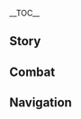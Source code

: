 {{CharacterTabs}}
{{LanguageTabs}}
__TOC__
==Story==
{{VO/Story
|character           = Candace
|language            = ko
|name                = 캔디스

<!-- Hello -->
|vo_01_01_title      = 첫 만남…
|vo_01_01_subtitle   = Hello
|vo_01_01_file       = VO_{language}{character} Hello.ogg
|vo_01_01_tx         = 멀리서 온 여행자여, 사막 밤길은 험난하니 이곳에서 하룻밤 머물고 가. 내가 너의 꿈 없는 밤을 돌봐줄게
|vo_01_01_rm         = Meolliseo on yeohaengjayeo, samak bamgireun heomnanhani igoseseo harutbam meomulgo ga. Naega geudae-ui kkum eomneun bameul dolbwajulge

<!-- Chats -->
|vo_02_01_title      = 잡담・방패와 창
|vo_02_01_subtitle   = Chat: Spear and Shield
|vo_02_01_file       = VO_{language}{character} Chat - Spear and Shield.ogg
|vo_02_01_tx         = 방패만으로는 소중한 것을 지킬 수 없어서 창을 들게 됐어
|vo_02_01_rm         = Bangpaemaneuroneun sojunghan geoseul jikil su eopsseoseo chang'eul deulge dwaesseo
|vo_02_02_title      = 잡담・삶
|vo_02_02_subtitle   = Chat: Life
|vo_02_02_file       = VO_{language}{character} Chat - Life.ogg
|vo_02_02_tx         = 모두가 평온한 삶을 유지할 수 있다면, 난 그걸로 만족해…
|vo_02_02_rm         = Moduga pyeong'onhan salmeul yujihal su itdamyeon, nan geugeollo manjokhae...
|vo_02_03_title      = 잡담・소원
|vo_02_03_subtitle   = Chat: Wishes
|vo_02_03_file       = VO_{language}{character} Chat - Wishes.ogg
|vo_02_03_tx         = 어떤 방법으로든 소중한 것을 수호해낼 거야. 그게… 과분한 소원이라 할지라도
|vo_02_03_rm         = Eotteon bangbeobeurodeun sojunghan geoseul suhohaenael geoya. Geuge... gwabunhan sowonira haljirado

<!-- Weather -->
|vo_03_01_title      = 비가 올 때…
|vo_03_01_subtitle   = When It Rains
|vo_03_01_file       = VO_{language}{character} When It Rains.ogg
|vo_03_01_tx         = 감기 조심해
|vo_03_01_rm         = Gamgi josimhae
|vo_03_02_title      = 번개가 칠 때…
|vo_03_02_subtitle   = When Thunder Strikes
|vo_03_02_file       = VO_{language}{character} When Thunder Strikes.ogg
|vo_03_02_tx         = 천둥소리가 무섭니?
|vo_03_02_rm         = Cheondungsoriga museopni?
|vo_03_03_title      = 눈이 올 때…
|vo_03_03_subtitle   = When It Snows
|vo_03_03_file       = VO_{language}{character} When It Snows.ogg
|vo_03_03_tx         = 이 하얀 것들은, 정말 차갑네…
|vo_03_03_rm         = I hayan geotdeureun, jeongmal chagapne...
|vo_03_04_title      = 강풍이 불 때…
|vo_03_04_subtitle   = When the Wind Is Blowing
|vo_03_04_file       = VO_{language}{character} When the Wind Is Blowing.ogg
|vo_03_04_tx         = 사막에선 이런 바람이 모래폭풍을 일으키니 조심해야 해
|vo_03_04_rm         = Samageseon ireon barami moraepokpung'eul ireukini josimhaeya hae
|vo_03_05_title      = 사막에 있을 때…
|vo_03_05_subtitle   = In the Desert
|vo_03_05_file       = VO_{language}{character} In the Desert.ogg
|vo_03_05_tx         = 내가 곁에 있으니까, 불안하면 내 손을 꼭 잡아
|vo_03_05_rm         = Naega gyeote isseunikka, buranhamyeon nae soneul kkok jaba

<!-- Greetings -->
|vo_04_01_title      = 아침 인사…
|vo_04_01_subtitle   = Good Morning
|vo_04_01_file       = VO_{language}{character} Good Morning.ogg
|vo_04_01_tx         = 좋은 아침이야, 어젯밤은 잘 잤어?
|vo_04_01_rm         = Joeun achimiya, eojetbameun jal jasseo?
|vo_04_02_title      = 점심 인사…
|vo_04_02_subtitle   = Good Afternoon
|vo_04_02_file       = VO_{language}{character} Good Afternoon.ogg
|vo_04_02_tx         = 벌써 점심이네. 햇볕이 따가우니까 그늘진 곳에서 쉬는 게 좋겠어
|vo_04_02_rm         = Beolsseo jeomsimine. Haetbyeochi ttagaunikka geuneuljin goseseo swineun ge jokesseo
|vo_04_03_title      = 저녁 인사…
|vo_04_03_subtitle   = Good Evening
|vo_04_03_file       = VO_{language}{character} Good Evening.ogg
|vo_04_03_tx         = 밤이구나. 어둠 속에는 말 못 할 비밀이 얼마나 숨겨져 있을까…
|vo_04_03_rm         = Bamiguna. Eodum sogeneun mal mot hal bimiri eolmana sumgyeojyeo isseulkka...
|vo_04_04_title      = 굿나잇…
|vo_04_04_subtitle   = Good Night
|vo_04_04_file       = VO_{language}{character} Good Night.ogg
|vo_04_04_tx         = 벌써 자야 할 시간이네. 먼저 자. 밤은 아름다운 만큼 치명적이니까 내가 불침번을 서 줄게
|vo_04_04_rm         = Beolsseo jaya hal siganine. Meonjeo ja. Bameun areumdaun mankeun chimyeongjeoginikka naega bulchimbeoneul seo julge

<!-- About -->
|vo_05_01_title      = {name} 자신에 대해・눈동자 색
|vo_05_01_subtitle   = About {character}: Eye Color
|vo_05_01_file       = VO_{language}{character} About {character} - Eye Color.ogg
|vo_05_01_tx         = 이상해 보여? 호박색이나 푸른색이나, 다 흔한 색 아닌가…
|vo_05_01_rm         = Isanghae boyeo? Hobakseagina pureunsaegina, da heunhan seak aninga...
|vo_05_02_title      = {name} 자신에 대해・아루 마을
|vo_05_02_subtitle   = About {character}: [[Aaru Village]]
|vo_05_02_file       = VO_{language}{character} About {character} - Aaru Village.ogg
|vo_05_02_tx         = 아루 마을에서 태어나 자란 나는, 어렸을 때부터 할아버지의 수호자 자리를 물려받기로 정해졌지… 하지만 지금은 내가 기꺼이 받아들인 천직이 됐어
|vo_05_02_rm         = Aru Maeureseo taeeona jaran naneun, eoryeosseul ttaebuteo harabeoji-ui suhoja jarireul mullyeobatgiro jeonghaejyeotji... hajiman jigeumeun naega gikkeoi badadeurin cheonjigi dwaesseo
|vo_05_03_title      = {name} 자신에 대해・부모님
|vo_05_03_friendship = 4
|vo_05_03_subtitle   = About {character}: Parents
|vo_05_03_file       = VO_{language}{character} About {character} - Parents.ogg
|vo_05_03_tx         = 아카데미아 학자였던 아버지는 연구를 위해 아루 마을에 왔다가 어머니와 만나셨지. 어머니에 대한 일은 다 아버지한테서 들은 거야…. 내가 태어난 날에 영원한 밤으로 떠나셨거든…
|vo_05_03_rm         = Akademia hakjayeotdeon abeojineun yeongureul wihae Aru Maeure watdaga eomeoniwa mannasyeotji. Eomonie daehan ireun da abeojihanteseo deureun geoya.... Naega taeeonan nare yeong'wonhan bameuro tteonasyeotgeodeun...

<!-- About Us -->
|vo_06_01_title      = 우리에 대해・귀한 손님
|vo_06_01_quest      = King Deshret and the Three Magi
|vo_06_01_subtitle   = About Us: Hosting Guests
|vo_06_01_file       = VO_{language}{character} About Us - Hosting Guests.ogg
|vo_06_01_tx         = 넌 아루 마을의 영원한 귀빈이야. 여행하면서 지치거나 힘들 땐 언제든지 쉬었다 가. 아루 마을과 난… 영원히 널 환영해
|vo_06_01_rm         = Neon Aru Maeul-ui yeong'wonhan gwibiniya. Yeohaenghamyeonseo jichigeona himdeul ttaen eonjedeunji swieotda ga. Aru Maeulgwa nan... yeong'wonhi neol hwanyeonghae
|vo_06_02_title      = 우리에 대해・보물함
|vo_06_02_friendship = 6
|vo_06_02_subtitle   = About Us: Treasure in the Chest
|vo_06_02_file       = VO_{language}{character} About Us - Treasure in the Chest.ogg
|vo_06_02_tx         = 누구나 마음속에 소중한 것을 담은 보물함을 품고 있고, 평생 그것을 수호하지. 내 보물함 속에는 뭐가 들어있는지 맞혀볼래?
|vo_06_02_rm         = Nuguna maeumsoge sojunghan geoseul dameun bomulhameul pumgo itgo, pyeongsaeng geugeoseul suhohaji. Nae bomulham sogeneun mwoga deureoitneunji machyeobollae?

<!-- Miscellany I -->
|vo_07_01_title      = 「신의 눈」에 대해…
|vo_07_01_friendship = 4
|vo_07_01_subtitle   = About the [[Vision]]
|vo_07_01_file       = VO_{language}{character} About the Vision.ogg
|vo_07_01_tx         = 내가 「신의 눈」을 얻었을 때 마을 사람들은 모두 아흐마르의 은혜라고 했지…. 하지만 나에겐 별로 중요치 않은 사실이야. 난 신의 은혜가 있든 없든 「수호자」의 책임을 다할 거니까
|vo_07_01_rm         = Naega "Sin-ui Nun"eul eodeosseul ttae maeul saramdeureun modu Aheumareu-ui eunhyerago haetji.... Hajiman naegen byeollo jung'yochi anneun sasiriya. Nan sin-ui eunhyega itdeun eopdeun "Suhoja"ui chaegimeul dahal geonikka
|vo_07_02_title      = 하고 싶은 이야기…
|vo_07_02_subtitle   = Something to Share
|vo_07_02_file       = VO_{language}{character} Something to Share.ogg
|vo_07_02_tx         = 난 아루 마을에서 지내는 게 좋아. 그리고 내 방심과 불찰이 지금의 삶을 파괴해버릴 수 있다는 사실에 경각심을 갖고 있지
|vo_07_02_rm         = Nan Aru Maeureseo jinaeneun ge joa. Geurigo nae bangsimgwa bulchari jigeum-ui salmeul pagoehaebeoril su itdaneun sasire gyeonggaksimeul gatgo itji
|vo_07_03_title      = 흥미있는 일…
|vo_07_03_subtitle   = Interesting Things
|vo_07_03_file       = VO_{language}{character} Interesting Things.ogg
|vo_07_03_tx         = 대추야자를 본 적이 있어? 마을 사람들은 그걸 사탕으로 만들어 먹는데, 정말 달고 맛있어, 관심 있으면 너도 한번 먹어봐
|vo_07_03_rm         = Daechuyajareul bon jeogi isseo? Maeul saramdeureun geugeol satang'euro mandeureo meokneunde, jeongmal dalgo masisseo, gwansim isseumyeon neodo hanbeon meogeobwa

<!-- About Teammates -->
|vo_08_01_title      = 작은 쿠사나리 화신에 대해…
|vo_08_01_friendship = 4
|vo_08_01_subtitle   = About [[Lesser Lord Kusanali]]
|vo_08_01_file       = VO_{language}{character} About Lesser Lord Kusanali.ogg
|vo_08_01_tx         = 아흐마르의 혈통을 이어받은 내가 이곳에서 살아남은 건, 그녀의 자비 덕분이겠지. 고맙지만, 어찌 됐든 난 사막의 딸이야…
|vo_08_01_rm         = Aheumareu-ui hyeoltong'eul ieobadeun naega igoseseo saranameun geon, geunyeo-ui jabi deokbunigetji. Gomapjiman, eojji dwaetdeun nan samak-ui ttariya...
|vo_08_02_title      = 레일라에 대해…
|vo_08_02_friendship = 4
|vo_08_02_quest      = Akasha Pulses, the Kalpa Flame Rises
|vo_08_02_subtitle   = About [[Layla]]
|vo_08_02_file       = VO_{language}{character} About Layla.ogg
|vo_08_02_tx         = 「몽유병 걸린 이상한 소녀」라… 방사벽 근처에서 본 적이 있어. 이해할 수 없는 얘기를 하거나 서식을 작성하곤 했지…. 그러면 기분이 나아아보이던데, 어쩌면 그녀만의 스트레스 해소법일지도 모르겠네
|vo_08_02_rm         = 
|vo_08_03_title      = 알하이탐에 대해…
|vo_08_03_friendship = 4
|vo_08_03_subtitle   = About [[Alhaitham]]
|vo_08_03_file       = VO_{language}{character} About Alhaitham.ogg
|vo_08_03_tx         = 이상한 수메르 학자였어, 그의 생각과 견해는 독특하고 예리했지…. 그 예리함이 아루 마을에 해를 끼치지 않았으면 좋겠어
|vo_08_03_rm         = Isanghan Sumereu hakjayeosseo, geu-ui saenggakgwa gyeonhaeneun dokteukhago yerihaetji.... Geu yerihami Aru Maeure haereul kkichiji annasseumyeon jokesseo
|vo_08_04_title      = 사이노에 대해…
|vo_08_04_friendship = 4
|vo_08_04_subtitle   = About [[Cyno]]
|vo_08_04_file       = VO_{language}{character} About Cyno.ogg
|vo_08_04_tx         = 아카데미아의 대풍기관은 방사벽 이쪽에 자주 오지 않는데, 요즘은 종종 보이더라고. 도금 여단에선 그에 대한 무서운 전설이 퍼지고 있어…
|vo_08_04_rm         = Akademia-ui Daepunggigwaneun bangsabyeok ijjoge jaju oji anneunde, yojeuneun jongjong boideorago. Dogeum yeodaneseon geue daehan museoun jeonseol-i peojigo isseo...
|vo_08_05_title      = 데히야에 대해…
|vo_08_05_friendship = 4
|vo_08_05_subtitle   = About [[Dehya]]
|vo_08_05_file       = VO_{language}{character} About Dehya.ogg
|vo_08_05_tx         = 데히야는 아루 마을에 묵을 때마다 도금 여단 부하들을 잘 관리해서 내 수고를 덜어줬어. 사실 데히야씨는, 털털한 모습과는 달리 아주 귀여운 사람이야
|vo_08_05_rm         = Dehiyaneun Aru Maeure mugeul ttaemada dogeum yeodan buhadeureul jal gwanrihaeseo nae sugoreul deoreojwosseo. Sasil Dehiya-ssineun, teolteolhan moseupgwaneun dalli aju gwiyeoun saramiya
|vo_08_06_title      = 세토스에 대해…
|vo_08_06_subtitle   = About [[Sethos]]
|vo_08_06_friendship = 4
|vo_08_06_file       = VO_{language}{character} About Sethos.ogg
|vo_08_06_tx         = 적왕의 백성은 긍지 높은 사람들이지. 세토스도 마찬가지야. 세토스 일은 들었어. 헤르마누비스의 영광이 능력 있는 자와 함께하게 됐네. 요즘 수메르성에서 활발하게 활동한다던데, 사이노네 친구들과 아루 마을에 놀러 가자는 얘기도 했대. 손님이 온다는 얘기라 기대하는 중이야
|vo_08_06_rm         = 

<!-- More About -->
|vo_09_01_title      = {name}에 대해 알기・첫 번째
|vo_09_01_subtitle   = More About {character}: I
|vo_09_01_file       = VO_{language}{character} More About {character} - 01.ogg
|vo_09_01_tx         = 나에 대해 알고 싶어? 썩 좋은 이야기는 아니지만, 정 듣고 싶다면… 깊은 밤 모닥불 옆에서 얘기해줄게
|vo_09_01_rm         = Nae daehae algo sipeo? Sseok joeun iyagineun anijiman, jeong deutgo sipdamyeon... gipeun bam modakbul yeopeseo yaegihaejulge
|vo_09_02_title      = {name}에 대해 알기・두 번째
|vo_09_02_friendship = 3
|vo_09_02_subtitle   = More About {character}: II
|vo_09_02_file       = VO_{language}{character} More About {character} - 02.ogg
|vo_09_02_tx         = 우리는 신의 가호를 잃은 일족이야. 거짓보단 어두운 미래야말로 우리의 진정한 적이지. 거짓을 품은 채로 가시밭길을 걷는 건… 이기적으로 진실을 품고 죽는 것보다 더 고상한 게 아닐까…
|vo_09_02_rm         = Urineun sin-ui gahoreul ireun iljogiya. Geojitbodan eoduun miraeyamallo uri-ui jinjeonghan jeogiji. Geojiseul pumeun chaero gasibatgireul geotneun geon... igijeogeuro jinsireul pumgo jukneun geotboda deo gosanghan ge anilkka...
|vo_09_03_title      = {name}에 대해 알기・세 번째
|vo_09_03_friendship = 4
|vo_09_03_subtitle   = More About {character}: III
|vo_09_03_file       = VO_{language}{character} More About {character} - 03.ogg
|vo_09_03_tx         = 아직도 적왕이 부활할 것이라고 믿는 사람들이 있지만 그건 불가능해, 과거는 모래알과도 같아서 바람 따라 흩어지는 게 자연스럽지
|vo_09_03_rm         = Ajikdo jeogwang-i buhwalhal geosirago mitneun saramdeuri itjiman geugeon bulganeunghae, gwageoneun moraealgwado gataseo baram ttara heuteojineun ge jayeonseureopji
|vo_09_04_title      = {name}에 대해 알기・네 번째
|vo_09_04_friendship = 5
|vo_09_04_subtitle   = More About {character}: IV
|vo_09_04_file       = VO_{language}{character} More About {character} - 04.ogg
|vo_09_04_tx         = 내 방패? 아, 마을 밖 사람들의 말에 의하면, 이 방패에는 「벤누」의 축복이 깃들어 있어서 사막의 모래 자갈과 모래폭풍을 원하는 대로 부릴 수 있다지…. 외지인들의 망상일 뿐이지만, 어쨌든 나한테는… 잘 맞는 편이야
|vo_09_04_rm         = Nae bangpae? A, maeul bak saramdeul-ui mare uihamyeon, i bangpaeeneun "Bennu"ui chukbok-i gitdeureo isseoseo samak-ui morae jagalgwa moraepokpung'eul wonhaneun daero buril su itdaji.... Oejiindeul-ui mangsang'il ppunijiman, eojjaetdeun nahanteneun... jal matneun pyeoniya
|vo_09_05_title      = {name}에 대해 알기・다섯 번째
|vo_09_05_friendship = 6
|vo_09_05_subtitle   = More About {character}: V
|vo_09_05_file       = VO_{language}{character} More About {character} - 05.ogg
|vo_09_05_tx         = 이 호박색 눈으로 네 미래를 보고 싶어…. 햇살 같기도 하고 황금 같기도 한 금색이겠지. 네 앞날이 순조롭기를 진심으로 축복할게
|vo_09_05_rm         = I hobaksaek nuneuro ne mirareul bogo sipeo.... Haetsal gatgido hago hwanggeum gatgido han geumsaegigetji. Ne apnal-i sunjoropgireul jinsimeuro chukbokhalge

<!-- Miscellany II -->
|vo_10_01_title      = {name}의 취미…
|vo_10_01_subtitle   = {character}'s Hobbies
|vo_10_01_file       = VO_{language}{character} Hobbies.ogg
|vo_10_01_tx         = 내 취미는 마을에서 산책하는 거야. 변함없는 마을을 보면 오늘이 항상 아름다웠던 과거처럼 느껴지거든
|vo_10_01_rm         = Nae chwimineun maeureseo sanchaekhaneun geoya. Byeonhameopneun maeureul bomyeon oneul-i hangsang areumdawotdeun gwageocheoreom neukkyeojigeodeun
|vo_10_02_title      = {name}의 고민…
|vo_10_02_friendship = 6
|vo_10_02_subtitle   = {character}'s Troubles
|vo_10_02_file       = VO_{language}{character} Troubles.ogg
|vo_10_02_tx         = 가끔 주제를 모르는 악당들이 아루 마을의 평화를 파괴할 때가 있어. 녀석들을 마수가 득실대는 골짜기로 쫓아내는 건 너무 관대했나? 혹시 더 좋은 방법 있어?
|vo_10_02_rm         = Gakkeum jujereul moreuneun akdangdeul-i Aru Maeul-ui pyeonghwareul pagoehal ttaega isseo. Nyeoseokdeureul masuga deuksildaeneun goljjagiro jjochaneneun geon neomu gwandaehaetna? Hoksi deo joeun bangbeop isseo?
|vo_10_03_title      = 좋아하는 음식…
|vo_10_03_subtitle   = Favorite Food
|vo_10_03_file       = VO_{language}{character} Favorite Food.ogg
|vo_10_03_tx         = 음식은 질보다 양이 더 중요해… 사막에서 지내려면 많은 에너지가 필요하거든. 지친 하루의 마무리로 배불리 먹는 건 정말 행복한 일이지
|vo_10_03_rm         = Eumsigeun jilboda yang-i deo jung'yohae... samageseo jinaeryeomyeon maneun eneojiga piryohageodeun. Jichin haru-ui mamuriro baebulli meokneun geon jeongmal haengbokhan iriji
|vo_10_04_title      = 싫어하는 음식…
|vo_10_04_subtitle   = Least Favorite Food
|vo_10_04_file       = VO_{language}{character} Least Favorite Food.ogg
|vo_10_04_tx         = 생선이 싫은 건 아니지만 먹기 까다로운 것 같아. 사막에선 생선 먹을 일이 별로 없다 보니 가시를 바르는 게 서툴러서 부끄러운 모습을 보였네
|vo_10_04_rm         = Saengseoni sireun geon anijiman meokgi kkadaroun geot gata. Samageseon saengseon mogeul iri byeollo eopda boni gasireul bareuneun ge seotulleoseo bukkeureoun moseubeul boyeotne

<!-- Receiving a Gift -->
|vo_10_05_title      = 선물 획득・첫 번째
|vo_10_05_subtitle   = Receiving a Gift: I
|vo_10_05_file       = VO_{language}{character} Receiving a Gift - 01.ogg
|vo_10_05_tx         = 정말 맛있어. 이렇게 맛있는 음식을 준비하느라 고생 많았지?
|vo_10_05_rm         = Jeongmal masisseo. Ireoke masitneun eumsigeul junbihaneura gosaeng manatji?
|vo_10_06_title      = 선물 획득・두 번째
|vo_10_06_subtitle   = Receiving a Gift: II
|vo_10_06_file       = VO_{language}{character} Receiving a Gift - 02.ogg
|vo_10_06_tx         = 방랑하는 여행자의 음식에서 고향의 맛이 느껴지네
|vo_10_06_rm         = Bangranghaneun yeohaengja-ui eumsigeseo gohyang-ui masi neukkyeojine
|vo_10_07_title      = 선물 획득・세 번째
|vo_10_07_subtitle   = Receiving a Gift: III
|vo_10_07_file       = VO_{language}{character} Receiving a Gift - 03.ogg
|vo_10_07_tx         = 내 입맛이 너무 보수적인가 봐…
|vo_10_07_rm         = Nae ipmasi neomu bosujeoginga bwa...

<!-- Birthday -->
|vo_11_01_title      = 생일…
|vo_11_01_subtitle   = Birthday
|vo_11_01_file       = VO_{language}{character} Birthday.ogg
|vo_11_01_tx         = 생일 축하해! 너는 오늘 태어났지, 태어났다는 건 정말 굉장한 일이야. 생일 소원이라도 있어? 네가 험한 곳으로 가고 싶으면 호위가 되어주고, 쉬고 싶으면 아루 마을에서 최고의 고기구이와 음료를 대접해줄게
|vo_11_01_rm         = Saeng'il chukhahae! Neoneun oneul taeeonatji, taeeonatdaneun geon jeongmal goengjanghan iriya. Saeng'il sowonirado isseo? Nega heomhan goseuro gago sipeumyeon howiga doeeojugo, swigo sipeumyeon Aru Maeureseo choego-ui gogiguiwa eumryoreul daejeophaejulge

<!-- Feelings About Ascension -->
|vo_12_01_title      = 돌파의 느낌・기
|vo_12_01_ascension  = 1
|vo_12_01_subtitle   = Feelings About Ascension: Intro
|vo_12_01_file       = VO_{language}{character} Feelings About Ascension -  01.ogg
|vo_12_01_tx         = 이 힘으로 더 많은 이들을 지킬 수 있다면…
|vo_12_01_rm         = I himeuro deo maneun ideureul jikil su itdamyeon...
|vo_12_02_title      = 돌파의 느낌・승
|vo_12_02_ascension  = 2
|vo_12_02_subtitle   = Feelings About Ascension: Building Up
|vo_12_02_file       = VO_{language}{character} Feelings About Ascension -  02.ogg
|vo_12_02_tx         = 모든 걸 막는 방패와 모든 걸 뚫는 창이라… 걱정 마, 시도해보진 않을게
|vo_12_02_rm         = Modeun geol makneun bangpaewa modeun geol ttulneun chang'ira... geokjeong ma, sidohaeboji anneulge
|vo_12_03_title      = 돌파의 느낌・전
|vo_12_03_ascension  = 4
|vo_12_03_subtitle   = Feelings About Ascension: Climax
|vo_12_03_file       = VO_{language}{character} Feelings About Ascension -  03.ogg
|vo_12_03_tx         = 사람들은 「현재」에서 힘을 얻어 「미래」의 불안에 대해 대비하려 하지. 내가 창술과 방패를 익힌 것도 지금의 평화를 수호하기 위해서야
|vo_12_03_rm         = Saramdeureun "Hyeonjae"eseo himeul eodeo "Mirae"ui burane daehae daebiharyeo haji. Naega changsulgwa bangpaereul ikhin geotdo jigeum-ui pyeonghwareul suhohagi wihaeseoya
|vo_12_04_title      = 돌파의 느낌・결
|vo_12_04_ascension  = 6
|vo_12_04_subtitle   = Feelings About Ascension: Conclusion
|vo_12_04_file       = VO_{language}{character} Feelings About Ascension -  04.ogg
|vo_12_04_tx         = 지금의 난 네 앞에 닥칠 그 어떤 위험도 막아낼 수 있어. 그러니까 날 믿으면 두 눈을 감고 적을 맡겨만 줘
|vo_12_04_rm         = Jigeum-ui nan ne ape dakchil geu eotteon wiheomdo maganael su isseo. Geureonikka nal mideumyeon du nuneul gamgo jeogeul matgyeoman jwo
}}

==Combat==
{{Combat VO
|character              = Candace
|language               = ko

<!-- Elemental Skill -->
|skill_1_tx             = 부서져라!
|skill_1_rm             = Buseojyeora!
|skill_2_tx             = 비켜!
|skill_2_rm             = Bikyeo!
|skill_3_tx             = 덤벼라!
|skill_3_rm             = Deombyeora!
|skill_4_tx             = 내리찍는다!
|skill_4_rm             = Naerijjikneunda!
|skill_5_tx             = 별거 없군!
|skill_5_rm             = Byeolgeo eopgun!
|skill_6_tx             = 허점 발견!
|skill_6_rm             = Heojeom balgyeon!

<!-- Elemental Burst -->
|burst_1_tx             = 결전의 기도!
|burst_1_rm             = Gyeoljeon-ui gido!
|burst_2_tx             = 우리에게 축복을!
|burst_2_rm             = Uriege chukbogeul!
|burst_3_tx             = 수호를 위하여!
|burst_3_rm             = Suhoreul wihayeo!

<!-- Sprint Start -->
|sprint-s_1_file        = Sprint Start 01,Sprint Start 02,Sprint Start 03

<!-- Sprint End -->
|sprint-e_1_file        = 

<!-- Deploying Wind Glider -->
|glider_1_file          = Deploying Wind Glider 01,Deploying Wind Glider 02,Deploying Wind Glider 03

<!-- Opening Treasure Chest -->
|chest_1_tx             = 다 필요한 물건들이야…
|chest_1_rm             = Da piryohan mulgeondeuriya...
|chest_2_tx             = 어때, 마음에 드는 건 있어?
|chest_2_rm             = Eottae, maeume deuneun geon isseo?
|chest_3_tx             = 도움이 되는 물건이 있기를
|chest_3_rm             = Doum-i doeneun mulgeon-i itgireul

<!-- Low HP -->
|low-hp_1_tx            = 자비는 필요 없어
|low-hp_1_rm            = Jagineun piryo eopsseo
|low-hp_2_tx            = 아직도 회개하지 않은 거야?
|low-hp_2_rm            = Ajikdo hoegaehaji anneun geoya?
|low-hp_3_tx            = 좀 꺼져줄래…
|low-hp_3_rm            = Jom kkeojyeojullae...

<!-- Ally at Low HP -->
|ally-low-hp_1_tx       = 푹 쉬어야겠어…
|ally-low-hp_1_rm       = Should take a good rest...
|ally-low-hp_2_tx       = 내 뒤에 서!
|ally-low-hp_2_rm       = Stand beside me!

<!-- Fallen -->
|fallen_1_tx            = 수련이 부족했나…
|fallen_1_rm            = Suryeon-i bujokhaetna...
|fallen_2_tx            = 지켜주지 못해서 미안…
|fallen_2_rm            = Jikyeojuji mothaeseo mian...
|fallen_3_tx            = 방패가 깨지는구나…
|fallen_3_rm            = Bangpaega kkaejineunguna...

<!-- Light Hit Taken -->
|hit-l_1_tx             = 괜찮아
|hit-l_1_rm             = Gwaenchana
|hit-l_2_file           = Light Hit Taken 02,Light Hit Taken 03,Light Hit Taken 04,Light Hit Taken 05,Light Hit Taken 06

<!-- Heavy Hit Taken -->
|hit-h_1_tx             = 제법인걸
|hit-h_1_rm             = Jebeobingeol
|hit-h_2_tx             = 이깟 상처쯤이야…
|hit-h_2_rm             = Ikkat sangcheojjeumiya...
|hit-h_3_file           = Heavy Hit Taken 03,Heavy Hit Taken 04,Heavy Hit Taken 05,Heavy Hit Taken 06

<!-- Joining Party-->
|join_1_tx              = 위험한 일이 생겼어?
|join_1_rm              = Wiheomhal iri saenggyeosseo?
|join_2_tx              = 날 따라와
|join_2_rm              = Nal ttarawa
|join_3_tx              = 널 지켜줄게
|join_3_rm              = Neol jikyeojulge

|idle_1_actual_tx       = 
|idle_2_actual_tx       = 
|idle_3_file            = Standby 03

<!-- Light Attack -->
|atk-l_1_file           = Light Attack 01,Light Attack 02,Light Attack 03,Light Attack 04,Light Attack 05,Light Attack 06,Light Attack 07

<!-- Mid Attack -->
|atk-m_1_file           = Mid Attack 01,Mid Attack 02,Mid Attack 03

<!-- Heavy Attack -->
|atk-h_1_file           = Heavy Attack 01,Heavy Attack 02,Heavy Attack 03

<!-- Climbing -->
|climb_1_file           = Climbing 01,Climbing 02,Climbing 03,Climbing 04,Climbing 05

<!-- Climbing Breath -->
|climb-b_1_file         = Climbing Breath 01,Climbing Breath 02,Climbing Breath 03

<!-- Jumping -->
|jump_1_file            = Jumping 01,Jumping 02,Jumping 03,Jumping 04,Jumping 05
}}

==Navigation==
{{Character Navbox|VO-KO}}